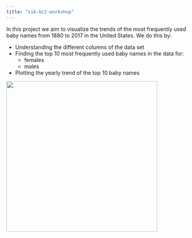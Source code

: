 ```yaml
---
title: "sib-bc2-workshop"
---
```


:::: {layout="[ 50, 50 ]"}

::: {#first-column}
In this project we aim to visualize the trends of the most frequently used baby names from 1880 to 2017 in the United States. We do this by:

- Understanding the different columns of the data set
- Finding the top 10 most frequently used baby names in the data for:
    - females
    - males
- Plotting the yearly trend of the top 10 baby names
:::

::: {#second-column}
![](https://live.staticflickr.com/2810/33532433803_9aa8790d17_k.jpg){fig-alt="Babies" width=400 fig-align="right"}
:::

::::